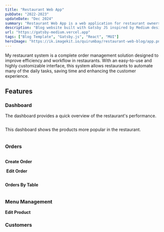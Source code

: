 ```yaml
---
title: "Restaurant Web App"
pubDate: "2022-2023"
updateDate: "Dec 2024"
summary: "Restaurant Web App is a web application for restaurant owners to manage their restaurant, menu, orders, and customers."
description: "Blog website built with Gatsby JS inspired by Medium design."
url: "https://gatsby-medium.vercel.app"
tags: ["Blog Template", "Gatsby.js", "React", "MUI"]
heroImage: "https://ik.imagekit.io/quirumbay/restaurant-web-blog/app.png?updatedAt=1734579803431"
---
```


My restaurant system is a complete order management solution designed to improve efficiency and workflow in restaurants. With an easy-to-use and highly customizable interface, this system allows restaurants to automate many of the daily tasks, saving time and enhancing the customer experience.

## Features

### Dashboard

The dashboard provides a quick overview of the restaurant's performance.

<img
  width={1020}
  height={510}
  src="https://ik.imagekit.io/quirumbay/restaurant-web-blog/dashboard.png?updatedAt=1734579803496"
  alt=""
/>

This dashboard shows the products more popular in the restaurant.

<img
  width={1020}
  height={510}
  src="https://ik.imagekit.io/quirumbay/restaurant-web-blog/products-dashboard.png?updatedAt=1734579802473"
  alt=""
/>

### Orders

<img
  width={1020}
  height={510}
  src="https://ik.imagekit.io/quirumbay/restaurant-web-blog/orders-dashboard.png?updatedAt=1734579802712"
  alt=""
/>

**Create Order**

<img
  width={1020}
  height={510}
  src="https://ik.imagekit.io/quirumbay/restaurant-web-blog/new-order.png?updatedAt=1734579804210"
  alt=""
/>
**Edit Order**

<img
  width={1020}
  height={510}
  src="https://ik.imagekit.io/quirumbay/restaurant-web-blog/edit-order.png?updatedAt=1734579803508"
  alt=""
/>

**Orders By Table**

<img
  width={1020}
  height={510}
  src="https://ik.imagekit.io/quirumbay/restaurant-web-blog/orders-by-table.png?updatedAt=1734579802587"
  alt=""
/>

### Menu Management
**Edit Product**
<img
  width={1020}
  height={510}
  src="https://ik.imagekit.io/quirumbay/restaurant-web-blog/edit-product.png?updatedAt=1734579803747"
  alt="" />

### Customers

<img
  width={1020}
  height={510}
  src="https://ik.imagekit.io/quirumbay/restaurant-web-blog/customers-management.png?updatedAt=1734579803373"
  alt=""
/>
